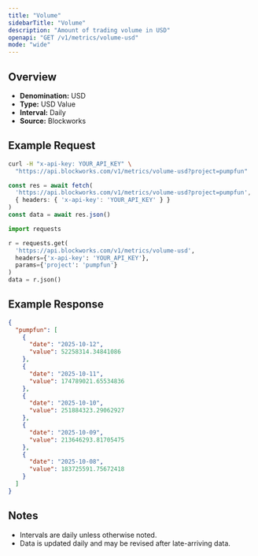 ```yaml
---
title: "Volume"
sidebarTitle: "Volume"
description: "Amount of trading volume in USD"
openapi: "GET /v1/metrics/volume-usd"
mode: "wide"
---
```


## Overview

- **Denomination:** USD
- **Type:** USD Value
- **Interval:** Daily
- **Source:** Blockworks

## Example Request

<CodeGroup>

```bash cURL
curl -H "x-api-key: YOUR_API_KEY" \
  "https://api.blockworks.com/v1/metrics/volume-usd?project=pumpfun"
```

```typescript TypeScript
const res = await fetch(
  'https://api.blockworks.com/v1/metrics/volume-usd?project=pumpfun',
  { headers: { 'x-api-key': 'YOUR_API_KEY' } }
)
const data = await res.json()
```

```python Python
import requests

r = requests.get(
  'https://api.blockworks.com/v1/metrics/volume-usd',
  headers={'x-api-key': 'YOUR_API_KEY'},
  params={'project': 'pumpfun'}
)
data = r.json()
```

</CodeGroup>

## Example Response

```json
{
  "pumpfun": [
    {
      "date": "2025-10-12",
      "value": 52258314.34841086
    },
    {
      "date": "2025-10-11",
      "value": 174789021.65534836
    },
    {
      "date": "2025-10-10",
      "value": 251884323.29062927
    },
    {
      "date": "2025-10-09",
      "value": 213646293.81705475
    },
    {
      "date": "2025-10-08",
      "value": 183725591.75672418
    }
  ]
}
```

## Notes
- Intervals are daily unless otherwise noted.
- Data is updated daily and may be revised after late-arriving data.